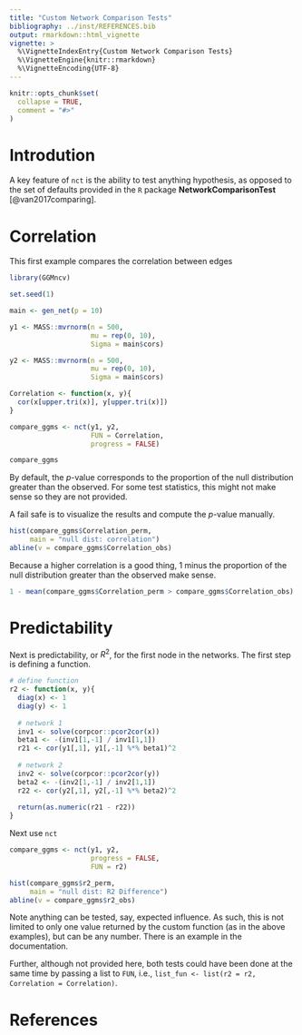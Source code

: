 ```yaml
---
title: "Custom Network Comparison Tests"
bibliography: ../inst/REFERENCES.bib
output: rmarkdown::html_vignette
vignette: >
  %\VignetteIndexEntry{Custom Network Comparison Tests}
  %\VignetteEngine{knitr::rmarkdown}
  %\VignetteEncoding{UTF-8}
---
```


```r
knitr::opts_chunk$set(
  collapse = TRUE,
  comment = "#>"
)
```

# Introdution
A key feature of `nct` is the ability to test anything hypothesis, as opposed
to the set of defaults provided in the `R` package **NetworkComparisonTest** 
[@van2017comparing]. 


# Correlation
This first example compares the correlation between edges

```r
library(GGMncv)

set.seed(1)

main <- gen_net(p = 10)

y1 <- MASS::mvrnorm(n = 500, 
                    mu = rep(0, 10), 
                    Sigma = main$cors)

y2 <- MASS::mvrnorm(n = 500, 
                    mu = rep(0, 10), 
                    Sigma = main$cors)

Correlation <- function(x, y){
  cor(x[upper.tri(x)], y[upper.tri(x)])
}

compare_ggms <- nct(y1, y2, 
                    FUN = Correlation, 
                    progress = FALSE)

compare_ggms
```
By default, the $p$-value corresponds to the proportion of the null distribution 
greater than the observed. For some
test statistics, this might not make sense so they are not provided. 

A fail safe is to visualize the
results and compute the $p$-value manually.

```r
hist(compare_ggms$Correlation_perm, 
     main = "null dist: correlation")
abline(v = compare_ggms$Correlation_obs)
```

Because a higher correlation is a good thing, 1 minus the proportion 
of the null distribution greater than the observed make sense.

```r
1 - mean(compare_ggms$Correlation_perm > compare_ggms$Correlation_obs)
```

# Predictability

Next is predictability, or $R^2$, for the first node in the networks. The
first step is defining a function.

```r
# define function
r2 <- function(x, y){
  diag(x) <- 1
  diag(y) <- 1
  
  # network 1
  inv1 <- solve(corpcor::pcor2cor(x))
  beta1 <- -(inv1[1,-1] / inv1[1,1])
  r21 <- cor(y1[,1], y1[,-1] %*% beta1)^2
  
  # network 2
  inv2 <- solve(corpcor::pcor2cor(y))
  beta2 <- -(inv2[1,-1] / inv2[1,1])
  r22 <- cor(y2[,1], y2[,-1] %*% beta2)^2
  
  return(as.numeric(r21 - r22))
}
```

Next use `nct`
```r
compare_ggms <- nct(y1, y2, 
                    progress = FALSE,
                    FUN = r2)

hist(compare_ggms$r2_perm,  
     main = "null dist: R2 Difference")
abline(v = compare_ggms$r2_obs)
```

Note anything can be tested, say, expected influence. As such, this is not limited
to only one value returned by the custom function (as in the above examples), 
but can be any number. There is an example in the documentation.

Further, although not provided here, both tests could have been done at the same time
by passing a list to `FUN`, i.e., 
`list_fun <- list(r2 = r2, Correlation = Correlation) `.

# References
